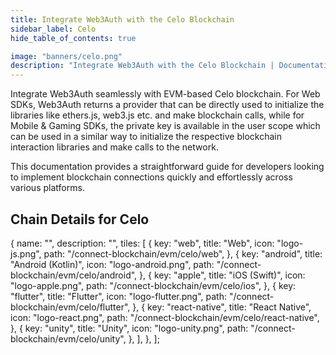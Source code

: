 ```yaml
---
title: Integrate Web3Auth with the Celo Blockchain
sidebar_label: Celo
hide_table_of_contents: true

image: "banners/celo.png"
description: "Integrate Web3Auth with the Celo Blockchain | Documentation - Web3Auth"
---
```



<SEO
  title="Integrate Web3Auth with the Celo Blockchain"
  description="Integrate Web3Auth with the Celo Blockchain | Documentation - Web3Auth"
  image="https://web3auth.io/docs/banners/celo.png"
  slug="/connect-blockchain/evm/celo"
/>

Integrate Web3Auth seamlessly with EVM-based Celo blockchain. For Web SDKs, Web3Auth returns a
provider that can be directly used to initialize the libraries like ethers.js, web3.js etc. and make
blockchain calls, while for Mobile & Gaming SDKs, the private key is available in the user scope
which can be used in a similar way to initialize the respective blockchain interaction libraries and
make calls to the network.

This documentation provides a straightforward guide for developers looking to implement blockchain
connections quickly and effortlessly across various platforms.

## Chain Details for Celo

<ChainDetailsCelo />

  {
    name: "",
    description: "",
    tiles: [
      {
        key: "web",
        title: "Web",
        icon: "logo-js.png",
        path: "/connect-blockchain/evm/celo/web",
      },
      {
        key: "android",
        title: "Android (Kotlin)",
        icon: "logo-android.png",
        path: "/connect-blockchain/evm/celo/android",
      },
      {
        key: "apple",
        title: "iOS (Swift)",
        icon: "logo-apple.png",
        path: "/connect-blockchain/evm/celo/ios",
      },
      {
        key: "flutter",
        title: "Flutter",
        icon: "logo-flutter.png",
        path: "/connect-blockchain/evm/celo/flutter",
      },
      {
        key: "react-native",
        title: "React Native",
        icon: "logo-react.png",
        path: "/connect-blockchain/evm/celo/react-native",
      },
      {
        key: "unity",
        title: "Unity",
        icon: "logo-unity.png",
        path: "/connect-blockchain/evm/celo/unity",
      },
    ],
  },
];

<Tiles tileGroups={Celo} />
